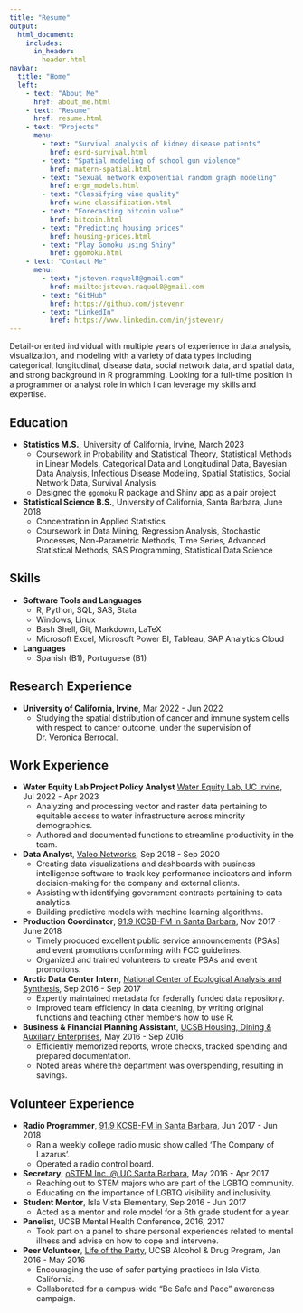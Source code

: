 ```yaml
---
title: "Resume"
output:
  html_document:
    includes:
      in_header: 
        header.html
navbar:
  title: "Home"
  left:
    - text: "About Me"
      href: about_me.html
    - text: "Resume"
      href: resume.html
    - text: "Projects"
      menu:
        - text: "Survival analysis of kidney disease patients"
          href: esrd-survival.html
        - text: "Spatial modeling of school gun violence"
          href: matern-spatial.html
        - text: "Sexual network exponential random graph modeling"
          href: ergm_models.html
        - text: "Classifying wine quality"
          href: wine-classification.html
        - text: "Forecasting bitcoin value"
          href: bitcoin.html
        - text: "Predicting housing prices"
          href: housing-prices.html
        - text: "Play Gomoku using Shiny"
          href: ggomoku.html
    - text: "Contact Me"
      menu:
        - text: "jsteven.raquel8@gmail.com"
          href: mailto:jsteven.raquel8@gmail.com
        - text: "GitHub"
          href: https://github.com/jstevenr
        - text: "LinkedIn"
          href: https://www.linkedin.com/in/jstevenr/
---
```


Detail-oriented individual with multiple years of experience in data analysis, visualization, and modeling with a variety of data types including categorical, longitudinal, disease data, social network data, and spatial data, and strong background in R programming. Looking for a full-time position in a programmer or analyst role in which I can leverage my skills and expertise.

## Education

* **Statistics M.S.**, University of California, Irvine, March 2023
    + Coursework in Probability and Statistical Theory, Statistical Methods in Linear Models, Categorical Data and Longitudinal Data, Bayesian Data Analysis, Infectious Disease Modeling, Spatial Statistics, Social Network Data, Survival Analysis
    + Designed the `ggomoku` R package and Shiny app as a pair project
* **Statistical Science B.S.**, University of California, Santa Barbara, June 2018
    + Concentration in Applied Statistics
    + Coursework in Data Mining, Regression Analysis, Stochastic Processes, Non-Parametric Methods, Time Series, Advanced Statistical Methods, SAS Programming, Statistical Data Science
    
## Skills

* **Software Tools and Languages**
    + R, Python, SQL, SAS, Stata
    + Windows, Linux
    + Bash Shell, Git, Markdown, LaTeX
    + Microsoft Excel, Microsoft Power BI, Tableau, SAP Analytics Cloud
* **Languages**
    + Spanish (B1), Portuguese (B1)

## Research Experience

* **University of California, Irvine**, Mar 2022 - Jun 2022
    + Studying the spatial distribution of cancer and immune system cells with respect to cancer outcome, under the supervision of Dr. Veronica Berrocal.

## Work Experience

* **Water Equity Lab Project Policy Analyst** [Water Equity Lab, UC Irvine](https://www.uci.edu/), Jul 2022 - Apr 2023
    + Analyzing and processing vector and raster data pertaining to equitable access to water infrastructure across minority
demographics.
    + Authored and documented functions to streamline productivity in the team.

* **Data Analyst**, [Valeo Networks](https://valeonetworks.com), Sep 2018 - Sep 2020
    + Creating data visualizations and dashboards with business intelligence software to track key performance indicators and inform decision-making for the company and external clients.
    + Assisting with identifying government contracts pertaining to data analytics.
    + Building predictive models with machine learning algorithms. 
* **Production Coordinator**, [91.9 KCSB-FM in Santa Barbara](https://kcsb.org), Nov 2017 - June 2018
    + Timely produced excellent public service announcements (PSAs) and event promotions conforming with FCC guidelines.
    + Organized and trained volunteers to create PSAs and event promotions.
* **Arctic Data Center Intern**, [National Center of Ecological Analysis and Synthesis](https://www.nceas.ucsb.edu/), Sep 2016 - Sep 2017
    + Expertly maintained metadata for federally funded data repository.
    + Improved team efficiency in data cleaning, by writing original functions and teaching other members how to use R. 
* **Business & Financial Planning Assistant**, [UCSB Housing, Dining & Auxiliary Enterprises](https://www.housing.ucsb.edu/home), May 2016 - Sep 2016
    + Efficiently memorized reports, wrote checks, tracked spending and prepared documentation.
    + Noted areas where the department was overspending, resulting in savings.

## Volunteer Experience
* **Radio Programmer**, [91.9 KCSB-FM in Santa Barbara](https://kcsb.org/), Jun 2017 - Jun 2018
    + Ran a weekly college radio music show called 'The Company of Lazarus'.
    + Operated a radio control board.
* **Secretary**, [oSTEM Inc. @ UC Santa Barbara](https://orgsync.com/66953/chapter), May 2016 - Apr 2017
    + Reaching out to STEM majors who are part of the LGBTQ community.
    + Educating on the importance of LGBTQ visibility and inclusivity.
* **Student Mentor**, Isla Vista Elementary, Sep 2016 - Jun 2017
    + Acted as a mentor and role model for a 6th grade student for a year.
* **Panelist**, UCSB Mental Health Conference, 2016, 2017
    + Took part on a panel to share personal experiences related to mental illness and advise on how to cope and intervene.
* **Peer Volunteer**, [Life of the Party](https://lifeoftheparty.sa.ucsb.edu/), UCSB Alcohol & Drug Program, Jan 2016 - May 2016
    + Encouraging the use of safer partying practices in Isla Vista, California.
    + Collaborated for a campus-wide “Be Safe and Pace” awareness campaign.
